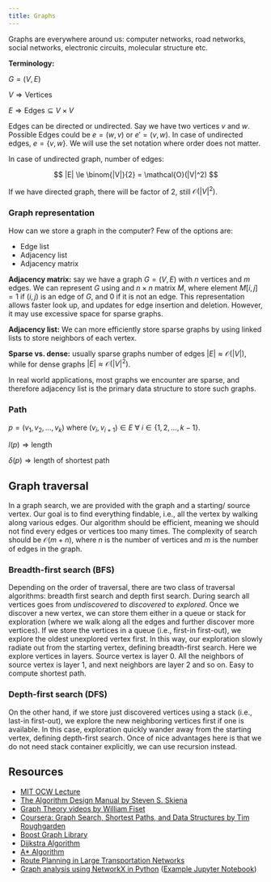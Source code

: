 ```yaml
---
title: Graphs
---
```


Graphs are everywhere around us: computer networks, road networks, social
networks, electronic circuits, molecular structure etc.

**Terminology:**

$G = (V, E)$

$V \Rightarrow \text{Vertices}$

$E \Rightarrow \text{Edges} \subseteq V \times V$

Edges can be directed or undirected. Say we have two vertices $v$ and $w$.
Possible Edges could be $e = (w, v)$ or $e' = (v, w)$. In case of undirected
edges, $e = \{v, w\}$. We will use the set notation where order does not matter.

In case of undirected graph, number of edges:

$$
|E| \le \binom{|V|}{2} = \mathcal{O}(|V|^2)
$$

If we have directed graph, there will be factor of 2, still
$\mathcal{O}(|V|^2)$.

### Graph representation

How can we store a graph in the computer? Few of the options are:
- Edge list
- Adjacency list
- Adjacency matrix

**Adjacency matrix:** say we have a graph $G = (V, E)$ with $n$ vertices and $m$
edges. We can represent $G$ using and $n \times n$ matrix $M$, where element
$M[i, j] = 1$ if $(i, j)$ is an edge of $G$, and $0$ if it is not an edge. This
representation allows faster look up, and updates for edge insertion and
deletion. However, it may use excessive space for sparse graphs.

**Adjacency list:** We can more efficiently store sparse graphs by using linked
lists to store neighbors of each vertex.

**Sparse vs. dense:** usually sparse graphs number of edges
$|E| \approx \mathcal{O}(|V|)$, while for dense graphs
$|E| \approx \mathcal{O}(|V|^2)$.

In real world applications, most graphs we encounter are sparse, and therefore
adjacency list is the primary data structure to store such graphs.

### Path
$p = (v_1, v_2, \dots, v_k)$ where
$(v_i, v_{i+1}) \in E~\forall~i \in \{1, 2, \dots, k-1\}$.

$l(p) \Rightarrow \text{length}$

$\delta(p) \Rightarrow \text {length of shortest path}$

## Graph traversal

In a graph search, we are provided with the graph and a starting/ source vertex.
Our goal is to find everything findable, i.e., all the vertex by walking along
various edges. Our algorithm should be efficient, meaning we should not find
every edges or vertices too many times. The complexity of search should be
$\mathcal{O}(m + n)$, where $n$ is the number of vertices and $m$ is the number
of edges in the graph.

### Breadth-first search (BFS)

Depending on the order of traversal, there are two class of traversal
algorithms: breadth first search and depth first search. During search all
vertices goes from *undiscovered* to *discovered* to *explored*. Once we
discover a new vertex, we can store them either in a queue or stack for
exploration (where we walk along all the edges and further discover more
vertices). If we store the vertices in a queue (i.e., first-in first-out), we
explore the oldest unexplored vertex first. In this way, our exploration slowly
radiate out from the starting vertex, defining breadth-first search. Here we
explore vertices in layers. Source vertex is layer 0. All the neighbors of
source vertex is layer 1, and next neighbors are layer 2 and so on. Easy to
compute shortest path.

### Depth-first search (DFS)

On the other hand, if we store just discovered vertices using a stack (i.e.,
last-in first-out), we explore the new neighboring vertices first if one is
available. In this case, exploration quickly wander away from the starting
vertex, defining depth-first search. Once of nice advantages here is that we do
not need stack container explicitly, we can use recursion instead.

## Resources

- [MIT OCW Lecture](https://www.youtube.com/watch?v=oFVYVzlvk9c&list=PLUl4u3cNGP63EdVPNLG3ToM6LaEUuStEY&index=13)
- [The Algorithm Design Manual by Steven S. Skiena](https://link.springer.com/book/10.1007/978-3-030-54256-6)
- [Graph Theory videos by William Fiset](https://www.youtube.com/watch?v=DgXR2OWQnLc&list=PLDV1Zeh2NRsDGO4--qE8yH72HFL1Km93P)
- [Coursera: Graph Search, Shortest Paths, and Data Structures by Tim Roughgarden](https://www.coursera.org/learn/algorithms-graphs-data-structures)
- [Boost Graph Library](https://www.boost.org/doc/libs/1_81_0/libs/graph/doc/table_of_contents.html)
- [Dijkstra Algorithm](https://youtu.be/GazC3A4OQTE)
- [A* Algorithm](https://youtu.be/ySN5Wnu88nE)
- [Route Planning in Large Transportation Networks](https://youtu.be/B3wKfJAVRkg)
- [Graph analysis using NetworkX in Python](https://networkx.org/documentation/stable/) ([Example Jupyter Notebook](https://github.com/pranabdas/python-tutorial/blob/main/notebooks/graph-analysis-networkx.ipynb))
